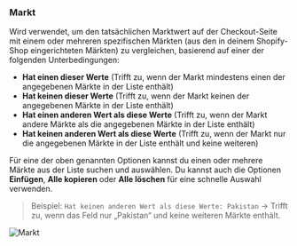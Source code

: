 ### Markt

Wird verwendet, um den tatsächlichen Marktwert auf der Checkout-Seite mit einem oder mehreren spezifischen Märkten (aus den in deinem Shopify-Shop eingerichteten Märkten) zu vergleichen, basierend auf einer der folgenden Unterbedingungen:

- **Hat einen dieser Werte** (Trifft zu, wenn der Markt mindestens einen der angegebenen Märkte in der Liste enthält)  
- **Hat keinen dieser Werte** (Trifft zu, wenn der Markt keinen der angegebenen Märkte in der Liste enthält)  
- **Hat einen anderen Wert als diese Werte** (Trifft zu, wenn der Markt andere Märkte als die angegebenen Märkte in der Liste enthält)  
- **Hat keinen anderen Wert als diese Werte** (Trifft zu, wenn der Markt nur die angegebenen Märkte in der Liste enthält und keine weiteren)  

Für eine der oben genannten Optionen kannst du einen oder mehrere Märkte aus der Liste suchen und auswählen. Du kannst auch die Optionen **Einfügen**, **Alle kopieren** oder **Alle löschen** für eine schnelle Auswahl verwenden.  

> Beispiel: `Hat keinen anderen Wert als diese Werte: Pakistan` → Trifft zu, wenn das Feld nur „Pakistan“ und keine weiteren Märkte enthält.  

<img src="/images/essentials/condition-sets/market.webp" alt="Markt" />
